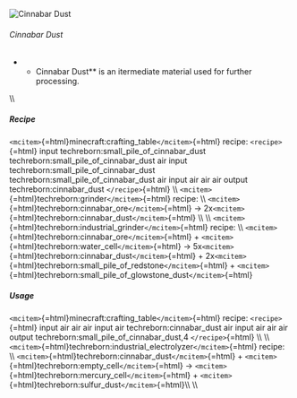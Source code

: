 ![Cinnabar Dust](/mods/techreborn/Cinnabar_dust.png)

###### Cinnabar Dust

-   -   Cinnabar Dust** is an itermediate material used for further
        processing.

\\\\

##### Recipe

`<mcitem>`{=html}minecraft:crafting_table`</mcitem>`{=html} recipe:
`<recipe>`{=html} input techreborn:small_pile_of_cinnabar_dust
techreborn:small_pile_of_cinnabar_dust air input
techreborn:small_pile_of_cinnabar_dust
techreborn:small_pile_of_cinnabar_dust air input air air air output
techreborn:cinnabar_dust `</recipe>`{=html} \\\\
`<mcitem>`{=html}techreborn:grinder`</mcitem>`{=html} recipe: \\\\
`<mcitem>`{=html}techreborn:cinnabar_ore`</mcitem>`{=html} -\>
2x`<mcitem>`{=html}techreborn:cinnabar_dust`</mcitem>`{=html} \\\\ \\\\
`<mcitem>`{=html}techreborn:industrial_grinder`</mcitem>`{=html} recipe:
\\\\ `<mcitem>`{=html}techreborn:cinnabar_ore`</mcitem>`{=html} +
`<mcitem>`{=html}techreborn:water_cell`</mcitem>`{=html} -\>
5x`<mcitem>`{=html}techreborn:cinnabar_dust`</mcitem>`{=html} +
2x`<mcitem>`{=html}techreborn:small_pile_of_redstone`</mcitem>`{=html} +
`<mcitem>`{=html}techreborn:small_pile_of_glowstone_dust`</mcitem>`{=html}

##### Usage

`<mcitem>`{=html}minecraft:crafting_table`</mcitem>`{=html} recipe:
`<recipe>`{=html} input air air air input air techreborn:cinnabar_dust
air input air air air output techreborn:small_pile_of_cinnabar_dust,4
`</recipe>`{=html} \\\\ \\\\
`<mcitem>`{=html}techreborn:industrial_electrolyzer`</mcitem>`{=html}
recipe: \\\\
`<mcitem>`{=html}techreborn:cinnabar_dust`</mcitem>`{=html} +
`<mcitem>`{=html}techreborn:empty_cell`</mcitem>`{=html} -\>
`<mcitem>`{=html}techreborn:mercury_cell`</mcitem>`{=html} +
`<mcitem>`{=html}techreborn:sulfur_dust`</mcitem>`{=html}\\\\ \\\\
